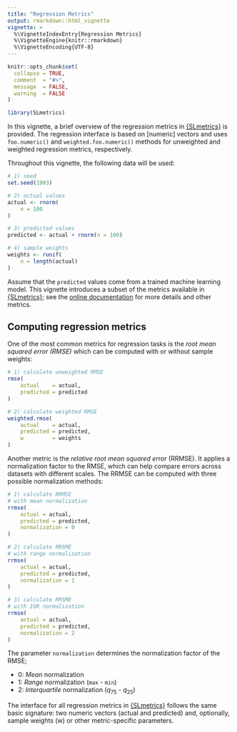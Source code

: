 ```yaml
---
title: "Regression Metrics"
output: rmarkdown::html_vignette
vignette: >
  %\VignetteIndexEntry{Regression Metrics}
  %\VignetteEngine{knitr::rmarkdown}
  %\VignetteEncoding{UTF-8}
---
```


```r
knitr::opts_chunk$set(
  collapse = TRUE,
  comment  = "#>",
  message  = FALSE,
  warning  = FALSE
)
```

```r
library(SLmetrics)
```

In this vignette, a brief overview of the regression metrics in [{SLmetrics}](https://github.com/serkor1/SLmetrics) is provided. The regression interface is based on [numeric] vectors and uses `foo.numeric()` and `weighted.foo.numeric()` methods for unweighted and weighted regression metrics, respectively.

Throughout this vignette, the following data will be used:

```r
# 1) seed
set.seed(1903)

# 2) actual values
actual <- rnorm(
    n = 100
)

# 3) predicted values
predicted <- actual + rnorm(n = 100)

# 4) sample weights
weights <- runif(
    n = length(actual)
)
```

Assume that the `predicted` values come from a trained machine learning model. This vignette introduces a subset of the metrics available in [{SLmetrics}](https://github.com/serkor1/SLmetrics); see the [online documentation](https://serkor1.github.io/SLmetrics/) for more details and other metrics.

## Computing regression metrics

One of the most common metrics for regression tasks is the *root mean squared error (RMSE)* which can be computed with or without sample weights:

```r
# 1) calculate unweighted RMSE
rmse(
    actual    = actual,
    predicted = predicted
)

# 2) calculate weighted RMSE
weighted.rmse(
    actual    = actual,
    predicted = predicted,
    w         = weights
)
```

Another metric is the *relative root mean squared error* (RRMSE). It applies a normalization factor to the RMSE, which can help compare errors across datasets with different scales. The RRMSE can be computed with three possible normalization methods:

```r
# 1) calculate RRMSE
# with mean normalization
rrmse(
    actual = actual,
    predicted = predicted,
    normalization = 0
)

# 2) calculate RRSME
# with range normalization
rrmse(
    actual = actual,
    predicted = predicted,
    normalization = 1
)

# 3) calculate RRSME
# with IQR normalization
rrmse(
    actual = actual,
    predicted = predicted,
    normalization = 2
)
```

The parameter `normalization` determines the normalization factor of the RMSE;

* 0: *Mean* normalization
* 1: *Range* normalization (`max` - `min`)
* 2: *Interquartile* normalization ($q_{75}$ - $q_{25}$)

The interface for all regression metrics in [{SLmetrics}](https://github.com/serkor1/SLmetrics) follows the same basic signature: two numeric vectors (actual and predicted) and, optionally, sample weights (w) or other metric-specific parameters.